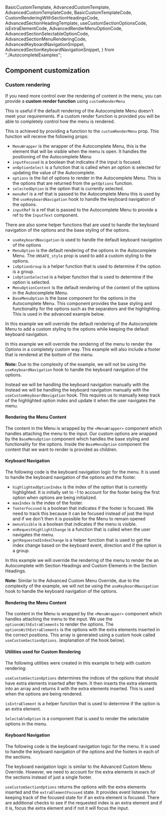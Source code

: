   BasicCustomTemplate,
  AdvancedCustomTemplate,
  AdvancedCustomTemplateCode,
  BasicCustomTemplateCode,
  CustomRenderingWithSectionHeadingsCode,
  AdvancedSectionHeadingTemplate,
  useCustomSectionOptionsCode,
  isExtraElementCode,
  AdvancedRenderMenuOptionCode,
  AdvancedSectionSelectableOptionCode,
  AdvancedSectionMenuRenderingCode,
  AdvancedKeyboardNavigationSnippet,
  AdvancedSectionKeyboardNavigationSnippet,
} from "./AutocompleteExamples";

## Component customization

### Custom rendering

If you need more control over the rendering of content in the menu, you can
provide a **custom render function** using `customRenderMenu`

This is useful if the default rendering of the Autocomplete Menu doesn’t meet
your requirements. If a custom render function is provided you will be able to
completely control how the menu is rendered.

This is achieved by providing a function to the `customRenderMenu` prop. This
function will receive the following props:

- `MenuWrapper` is the wrapper of the Autocomplete Menu, this is the element
  that will be visible when the menu is open. It handles the positioning of the
  Autocomplete Menu
- `inputFocused` is a boolean that indicates if the input is focused.
- `onOptionSelect` is a function that is called when an option is selected for
  updating the value of the Autocomplete.
- `options` is the list of options to render in the Autocomplete Menu. This is
  the options that are returned from the `getOptions` function.
- `selectedOption` is the option that is currently selected.
- `menuRef` is a ref that is passed to the Autocomplete Menu this is used by the
  `useKeyboardNavigation` hook to handle the keyboard navigation of the options.
- `inputRef` is a ref that is passed to the Autocomplete Menu to provide a ref
  to the `InputText` component.

There are also some helper functions that are used to handle the keyboard
navigation of the options and the base styling of the options.

- `useKeyboardNavigation` is used to handle the default keyboard navigation of
  the options
- `MenuOption` is the default rendering of the options in the Autocomplete Menu.
  The `UNSAFE_style` prop is used to add a custom styling to the options.
- `isOptionGroup` is a helper function that is used to determine if the option
  is a group.
- `isOptionSelected` is a helper function that is used to determine if the
  option is selected.
- `MenuOptionContent` is the default rendering of the content of the options in
  the Autocomplete Menu.
- `BaseMenuOption` is the base component for the options in the Autocomplete
  Menu. This component provides the base styling and functionality for the
  options such as the separators and the highlighting. This is used in the
  advanced example below.

<Tabs>
<Tab label="Basic Override">
In this example we will override the default rendering of the Autocomplete Menu to add a custom styling to the options while keeping the default keyboard navigation.

<Canvas>
  <BasicCustomTemplate />
</Canvas>

<Disclosure title="Full Example (Click to Reveal Code)">

<Source type="code" code={BasicCustomTemplateCode} />

</Disclosure>

</Tab>
<Tab label="Advanced Menu Override">

In this example we will override the rendering of the menu to render the Options
in a completely custom way. This example will also include a footer that is
rendered at the bottom of the menu.

**Note:** Due to the complexity of the example, we will not be using the
`useKeyboardNavigation` hook to handle the keyboard navigation of the options.

Instead we will be handling the keyboard navigation manually with the Instead we
will be handling the keyboard navigation manually with the
`useCustomKeyboardNavigation` hook. This requires us to manually keep track of
the highlighted option index and update it when the user navigates the menu.

<Canvas>
  <AdvancedCustomTemplate />
</Canvas>

<Disclosure title="Full Example (Click to Reveal Code)">

<Source type="code" code={AdvancedCustomTemplateCode} />

</Disclosure>

#### Rendering the Menu Content

The content in the Menu is wrapped by the `<MenuWrapper>` component which
handles attaching the menu to the input. Our custom options are wrapped by the
`BaseMenuOption` component which handles the base styling and functionality for
the options. Inside the `BaseMenuOption` component the content that we want to
render is provided as children.

<Disclosure title="Menu Option Content (Click to Reveal Code)">

<Source type="code" code={AdvancedRenderMenuOptionCode} />

</Disclosure>

#### Keyboard Navigation

The following code is the keyboard navigation logic for the menu. It is used to
handle the keyboard navigation of the options and the footer.

- `highlightedOptionIndex` is the index of the option that is currently
  highlighted. It is initially set to -1 to account for the footer being the
  first option when options are being initialized.
- `maxIndex` is the index of the footer.
- `footerFocused` is a boolean that indicates if the footer is focused. We need
  to track this because it can be focused instead of just the Input and if we
  don't then it is possible for the Menu to remain opened
- `menuVisible` is a boolean that indicates if the menu is visible.
- `onRequestHighlightChange` is a function that is called when the user
  navigates the menu.
- `getRequestedIndexChange` is a helper function that is used to get the index
  change based on the keyboard event, direction and if the option is a group.

<Disclosure title="Keyboard Navigation (Click to Reveal Code)">

<Source type="code" code={AdvancedKeyboardNavigationSnippet} />

</Disclosure>

</Tab>
<Tab label="Advanced Custom Section Headings">

In this example we will override the rendering of the menu to render the an
Autocomplete with Section Headings and Custom Elements in the Section Headings.

**Note:** Similar to the Advanced Custom Menu Override, due to the complexity of
the example, we will not be using the `useKeyboardNavigation` hook to handle the
keyboard navigation of the options.

<Canvas>
  <AdvancedSectionHeadingTemplate />
</Canvas>

<Disclosure title="Full Example (Click to Reveal Code)">

<Source type="code" code={CustomRenderingWithSectionHeadingsCode} />

</Disclosure>

#### Rendering the Menu Content

The content in the Menu is wrapped by the `<MenuWrapper>` component which
handles attaching the menu to the input. We use the `optionsWithExtraElements`
to render the options. The `optionsWithExtraElements` is the options with the
extra elements inserted in the correct positions. This array is generated using
a custom hook called `useCustomSectionOptions`. (explanation of the hook below).

<Disclosure title="Menu Content Rendering (Click to Reveal Code)">

<Source type="code" code={AdvancedSectionMenuRenderingCode} />
       
</Disclosure>

#### Utilities used for Custom Rendering

The following utilities were created in this example to help with custom
rendering:

`useCustomSectionOptions` determines the indices of the options that should have
extra elements inserted after them. It then inserts the extra elements into an
array and returns it with the extra elements inserted. This is used when the
options are being rendered.

<Disclosure title="useCustomSectionOptions (Click to Reveal Code)">

<Source type="code" code={useCustomSectionOptionsCode} />

</Disclosure>

`isExtraElement` is a helper function that is used to determine if the option is
an extra element.

<Disclosure title="isExtraElement (Click to Reveal Code)">

<Source type="code" code={isExtraElementCode} />

</Disclosure>

`SelectableOption` is a component that is used to render the selectable options
in the menu.

<Disclosure title="SelectableOption (Click to Reveal Code)">

<Source type="code" code={AdvancedSectionSelectableOptionCode} />

</Disclosure>

#### Keyboard Navigation

The following code is the keyboard navigation logic for the menu. It is used to
handle the keyboard navigation of the options and the footers in each of the
sections.

The keyboard navigation logic is similar to the Advanced Custom Menu Override.
However, we need to account for the extra elements in each of the sections
instead of just a single footer.

`useCustomSectionOptions` returns the options with the extra elements inserted
and the `extraElementFocused` state. It provides event listeners for keeping
track of the focused state for if an extra element is focused. There are
additional checks to see if the requested index is an extra element and if it
is, focus the extra element and if not it will focus the input.

<Disclosure title="Keyboard Navigation (Click to Reveal Code)">

<Source type="code" code={AdvancedSectionKeyboardNavigationSnippet} />

</Disclosure>

</Tab>
</Tabs>
